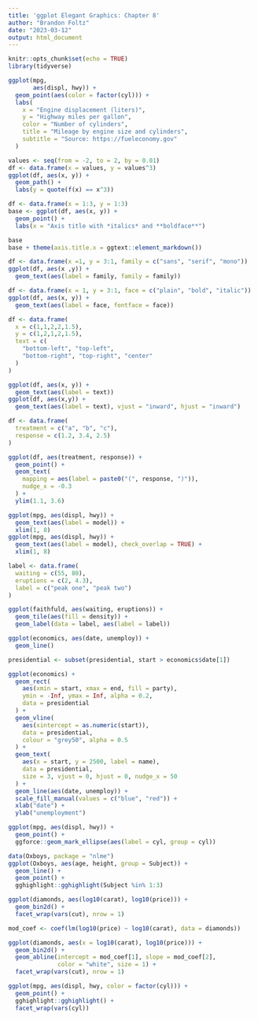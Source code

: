 ```yaml
---
title: 'ggplot Elegant Graphics: Chapter 8'
author: "Brandon Foltz"
date: "2023-03-12"
output: html_document
---
```


```r
knitr::opts_chunk$set(echo = TRUE)
library(tidyverse)
```

```r
ggplot(mpg,
       aes(displ, hwy)) +
  geom_point(aes(color = factor(cyl))) +
  labs(
    x = "Engine displacement (liters)",
    y = "Highway miles per gallon",
    color = "Number of cylinders",
    title = "Mileage by engine size and cylinders",
    subtitle = "Source: https://fueleconomy.gov"
  )
```

```r
values <- seq(from = -2, to = 2, by = 0.01)
df <- data.frame(x = values, y = values^3)
ggplot(df, aes(x, y)) +
  geom_path() +
  labs(y = quote(f(x) == x^3))
```

```r
df <- data.frame(x = 1:3, y = 1:3)
base <- ggplot(df, aes(x, y)) +
  geom_point() +
  labs(x = "Axis title with *italics* and **boldface**")

base
base + theme(axis.title.x = ggtext::element_markdown())
```

```r
df <- data.frame(x =1, y = 3:1, family = c("sans", "serif", "mono"))
ggplot(df, aes(x ,y)) +
  geom_text(aes(label = family, family = family))
```

```r
df <- data.frame(x = 1, y = 3:1, face = c("plain", "bold", "italic"))
ggplot(df, aes(x, y)) +
  geom_text(aes(label = face, fontface = face))
```

```r
df <- data.frame(
  x = c(1,1,2,2,1.5),
  y = c(1,2,1,2,1.5),
  text = c(
    "bottom-left", "top-left",
    "bottom-right", "top-right", "center"
  )
)

ggplot(df, aes(x, y)) +
  geom_text(aes(label = text))
ggplot(df, aes(x,y)) +
  geom_text(aes(label = text), vjust = "inward", hjust = "inward")
```

```r
df <- data.frame(
  treatment = c("a", "b", "c"),
  response = c(1.2, 3.4, 2.5)
)

ggplot(df, aes(treatment, response)) +
  geom_point() +
  geom_text(
    mapping = aes(label = paste0("(", response, ")")),
    nudge_x = -0.3
  ) +
  ylim(1.1, 3.6)
```

```r
ggplot(mpg, aes(displ, hwy)) +
  geom_text(aes(label = model)) +
  xlim(1, 8)
ggplot(mpg, aes(displ, hwy)) +
  geom_text(aes(label = model), check_overlap = TRUE) +
  xlim(1, 8)
```

```r
label <- data.frame(
  waiting = c(55, 80),
  eruptions = c(2, 4.3),
  label = c("peak one", "peak two")
)

ggplot(faithfuld, aes(waiting, eruptions)) +
  geom_tile(aes(fill = density)) +
  geom_label(data = label, aes(label = label))
```

```r
ggplot(economics, aes(date, unemploy)) +
  geom_line()

presidential <- subset(presidential, start > economics$date[1])

ggplot(economics) + 
  geom_rect(
    aes(xmin = start, xmax = end, fill = party), 
    ymin = -Inf, ymax = Inf, alpha = 0.2, 
    data = presidential
  ) + 
  geom_vline(
    aes(xintercept = as.numeric(start)), 
    data = presidential,
    colour = "grey50", alpha = 0.5
  ) + 
  geom_text(
    aes(x = start, y = 2500, label = name), 
    data = presidential, 
    size = 3, vjust = 0, hjust = 0, nudge_x = 50
  ) + 
  geom_line(aes(date, unemploy)) + 
  scale_fill_manual(values = c("blue", "red")) +
  xlab("date") + 
  ylab("unemployment")
```

```r
ggplot(mpg, aes(displ, hwy)) +
  geom_point() + 
  ggforce::geom_mark_ellipse(aes(label = cyl, group = cyl))
```

```r
data(Oxboys, package = "nlme")
ggplot(Oxboys, aes(age, height, group = Subject)) + 
  geom_line() + 
  geom_point() + 
  gghighlight::gghighlight(Subject %in% 1:3)
```

```r
ggplot(diamonds, aes(log10(carat), log10(price))) +
  geom_bin2d() +
  facet_wrap(vars(cut), nrow = 1)

mod_coef <- coef(lm(log10(price) ~ log10(carat), data = diamonds))

ggplot(diamonds, aes(x = log10(carat), log10(price))) +
  geom_bin2d() +
  geom_abline(intercept = mod_coef[1], slope = mod_coef[2],
              color = "white", size = 1) +
  facet_wrap(vars(cut), nrow = 1)
```

```r
ggplot(mpg, aes(displ, hwy, color = factor(cyl))) +
  geom_point() +
  gghighlight::gghighlight() +
  facet_wrap(vars(cyl))
```

